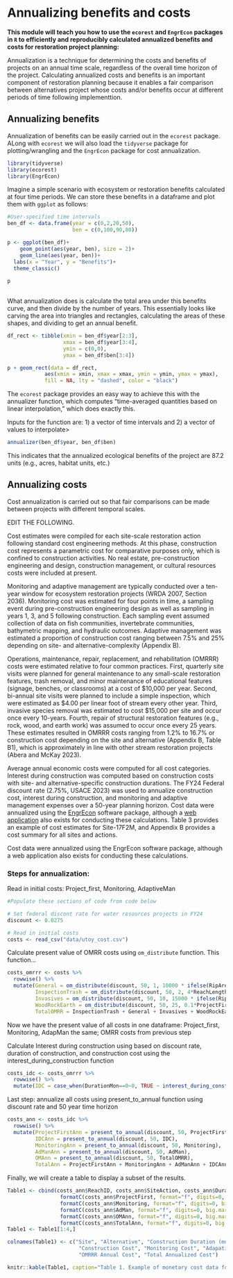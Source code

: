 # Annualizing benefits and costs

**This module will teach you how to use the `ecorest` and `EngrEcon` packages in `R` to efficiently and reproducibly calculated annualized benefits and costs for restoration project planning:**

Annualization is a technique for determining the costs and benefits of projects on an annual time scale, regardless of the overall time horizon of the project. Calculating annualized costs and benefits is an important component of restoration planning because it enables a fair comparison between alternatives project whose costs and/or benefits occur at different periods of time following implementtion. 

## Annualizing benefits
Annualization of benefits can be easily carried out in the `ecorest` package. ALong with `ecorest` we will also load the `tidyverse` package for plotting/wrangling and the `EngrEcon` package for cost annualization.

```r
library(tidyverse)
library(ecorest)
library(EngrEcon)
```


Imagine a simple scenario with ecosystem or restoration benefits calculated at four time periods. We can store these benefits in a dataframe and plot them with `ggplot` as follows:

```r
#User-specified time intervals
ben_df <- data.frame(year = c(0,2,20,50),
                     ben = c(0,100,90,80))

p <- ggplot(ben_df)+
    geom_point(aes(year, ben), size = 2)+
    geom_line(aes(year, ben))+
  labs(x = "Year", y = "Benefits")+
  theme_classic()
  
p
  
```
What annualization does is calculate the total area under this benefits curve, and then divide by the number of years. This essentially looks like carving the area into triangles and rectangles, calculating the areas of these shapes, and dividing to get an annual benefit.

```r
df_rect <- tibble(xmin = ben_df$year[2:3],
                  xmax = ben_df$year[3:4],
                  ymin = c(0,0),
                  ymax = ben_df$ben[3:4])

p + geom_rect(data = df_rect,
            aes(xmin = xmin, xmax = xmax, ymin = ymin, ymax = ymax),
            fill = NA, lty = "dashed", color = "black")

```

The `ecorest` package provides an easy way to achieve this with the annualizer function, which computes "time-averaged quantities based on linear interpolation," which does exactly this.

Inputs for the function are: 1) a vector of time intervals and 
2) a vector of values to interpolate>

```r
annualizer(ben_df$year, ben_df$ben)
```
This indicates that the annualized ecological benefits of the project are 87.2 units (e.g., acres, habitat units, etc.)

## Annualizing costs

Cost annualization is carried out so that fair comparisons can be made between projects with different temporal scales.

EDIT THE FOLLOWING.

Cost estimates were compiled for each site-scale restoration action following standard cost engineering methods. At this phase, construction cost represents a parametric cost for comparative purposes only, which is confined to construction activities. No real estate, pre-construction engineering and design, construction management, or cultural resources costs were included at present.

Monitoring and adaptive management are typically conducted over a ten-year window for ecosystem restoration projects (WRDA 2007, Section 2036). Monitoring cost was estimated for four points in time, a sampling event during pre-construction engineering design as well as sampling in years 1, 3, and 5 following construction. Each sampling event assumed collection of data on fish communities, invertebrate communities, bathymetric mapping, and hydraulic outcomes. Adaptive management was estimated a proportion of construction cost ranging between 7.5% and 25% depending on site- and alternative-complexity (Appendix B).

Operations, maintenance, repair, replacement, and rehabilitation (OMRRR) costs were estimated relative to four common practices. First, quarterly site visits were planned for general maintenance to any small-scale restoration features, trash removal, and minor maintenance of educational features (signage, benches, or classrooms) at a cost of \$10,000 per year. Second, bi-annual site visits were planned to include a simple inspection, which were estimated as \$4.00 per linear foot of stream every other year. Third, invasive species removal was estimated to cost \$15,000 per site and occur once every 10-years. Fourth, repair of structural restoration features (e.g., rock, wood, and earth work) was assumed to occur once every 25 years. These estimates resulted in OMRRR costs ranging from 1.2% to 16.7% or construction cost depending on the site and alternative (Appendix B, Table B1), which is approximately in line with other stream restoration projects (Abera and McKay 2023).

Average annual economic costs were computed for all cost categories. Interest during construction was computed based on construction costs with site- and alternative-specific construction durations. The FY24 Federal discount rate (2.75%, USACE 2023) was used to annualize construction cost, interest during construction, and monitoring and adaptive management expenses over a 50-year planning horizon. Cost data were annualized using the [EngrEcon](https://cran.r-project.org/web/packages/EngrEcon/index.html) software package, although a [web application](https://wrises.shinyapps.io/engrecon-webapp/) also exists for conducting these calculations. Table 3 provides an example of cost estimates for Site-17F2M, and Appendix B provides a cost summary for all sites and actions.

Cost data were annualized using the EngrEcon software package, although a web application also exists for conducting these calculations.

### Steps for annualization:

Read in initial costs: Project_first, Monitoring, AdaptiveMan

```r
#Populate these sections of code from code below

# Set federal discont rate for water resources projects in FY24
discount <- 0.0275

# Read in initial costs
costs <- read_csv("data/utoy_cost.csv")

```

Calculate present value of OMRR costs using `om_distribute` function. This function...
```r

costs_omrrr <- costs %>%
  rowwise() %>%
  mutate(General = om_distribute(discount, 50, 1, 10000 * ifelse(RipAreaFt2>0, 1, 0)),
         InspectionTrash = om_distribute(discount, 50, 2, 4*ReachLengthFt),
         Invasives = om_distribute(discount, 50, 10, 15000 * ifelse(RipAreaFt2>0, 1, 0)),
         WoodRockEarth = om_distribute(discount, 50, 25, 0.1*ProjectFirst),
         TotalOMRR = InspectionTrash + General + Invasives + WoodRockEarth)

```

Now we have the present value of all costs in one dataframe: Project_first, Monitoring, AdapMan the same; OMRR costs from previous step


Calculate Interest during construction using  based on discount rate, duration of construction, and construction cost using the interest_during_construction function
```r
costs_idc <- costs_omrrr %>%
  rowwise() %>%
  mutate(IDC = case_when(DurationMon==0~0, TRUE ~ interest_during_construction(discount, DurationMon, ProjectFirst)))

```

Last step: annualize all costs using present_to_annual function using discount rate and 50 year time horizon
```r
costs_ann <- costs_idc %>% 
  rowwise() %>%
  mutate(ProjectFirstAnn = present_to_annual(discount, 50, ProjectFirst),
         IDCAnn = present_to_annual(discount, 50, IDC),
         MonitoringAnn = present_to_annual(discount, 50, Monitoring),
         AdManAnn = present_to_annual(discount, 50, AdMan),
         OMAnn = present_to_annual(discount, 50, TotalOMRR),
         TotalAnn = ProjectFirstAnn + MonitoringAnn + AdManAnn + IDCAnn + OMAnn)

```

Finally, we will create a table to display a subset of the results.
```r
Table1 <- cbind(costs_ann$ReachID, costs_ann$SiteAction, costs_ann$DurationMon,
                 formatC(costs_ann$ProjectFirst, format="f", digits=0, big.mark = ","),
                 formatC(costs_ann$Monitoring, format="f", digits=0, big.mark = ","),
                 formatC(costs_ann$AdMan, format="f", digits=0, big.mark = ","),
                 formatC(costs_ann$OMAnn, format="f", digits=0, big.mark = ","),
                 formatC(costs_ann$TotalAnn, format="f", digits=0, big.mark = ","))
Table1 <- Table1[1:4,]

colnames(Table1) <- c("Site", "Alternative", "Construction Duration (mo)", 
                       "Construction Cost", "Monitoring Cost", "Adapative Management Cost",
                       "OMRRR Annual Cost", "Total Annualized Cost")

knitr::kable(Table1, caption="Table 1. Example of monetary cost data for Site-17F2M.", align='c') 

```
